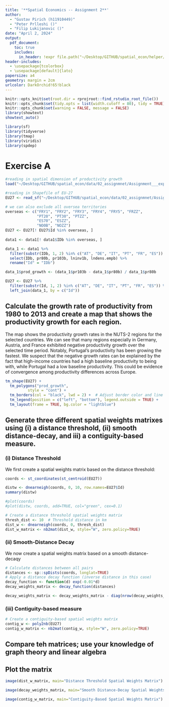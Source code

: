 ```yaml
---
title: '**Spatial Economics -- Assignment 2**'
author: 
  - "Gustav Pirich (h11910449)"
  - "Peter Prlleshi ()"
  - "Filip Lukijanovic ()"
date: "April 2, 2024"
output: 
  pdf_document:
    toc: true
    includes:
      in_header: !expr file.path("~/Desktop/GITHUB/spatial_econ/helper/wraper_code.tex")
header-includes: 
  - \usepackage{tcolorbox}
  - \usepackage[default]{lato}
papersize: a4
geometry: margin = 2cm
urlcolor: DarkOrchid!65!black
---
```


```r
knitr::opts_knit$set(root.dir = rprojroot::find_rstudio_root_file())
knitr::opts_chunk$set(tidy.opts = list(width.cutoff = 80), tidy = TRUE)
knitr::opts_chunk$set(warning = FALSE, message = FALSE) 
library(showtext)
showtext_auto()

library(sf)
library(tidyverse)
library(tmap)
library(viridis)
library(spdep)

```

\vspace{2em}

\begin{tcolorbox}
\centering \itshape The code that was used in compiling the assignment is available on GitHub at \url{https://github.com/gustavpirich/spatial_econ/blob/main/02_assignment/02_assignmnet.Rmd}.
\end{tcolorbox}

\newpage

# Exercise A

```r
#reading in spatial dimension of productivity growth
load("~/Desktop/GITHUB/spatial_econ/data/02_assignmnet/Assignment___export/data1.rda")

#reading in Shapefile of EU-27
EU27 <- read_sf("~/Desktop/GITHUB/spatial_econ/data/02_assignmnet/Assignment___export/EU27.shp")

# we can also exclude all oversea territories
overseas <- c("FRY1", "FRY2", "FRY3", "FRY4", "FRY5", "FRZZ", 
              "PT20", "PT30", "PTZZ", 
              "ES70", "ESZZ", 
              "NO0B", "NOZZ")
EU27 <- EU27[! EU27$Id %in% overseas, ]
  
data1 <- data1[! data1$IDb %in% overseas, ]

data_1 <- data1 %>%
  filter(substr(IDb, 1, 2) %in% c("AT", "DE", "IT", "PT", "FR", "ES")) %>%
  select(IDb, pr80b, pr103b, lninv1b, lndens.empb) %>%
  rename("Id" = "IDb") 

data_1$prod_growth <- (data_1$pr103b - data_1$pr80b) / data_1$pr80b

EU27 <- EU27 %>%
  filter(substr(Id, 1, 2) %in% c("AT", "DE", "IT", "PT", "FR", "ES")) %>%
  left_join(data_1, by = c("Id"))
```
## Calculate the growth rate of productivity from 1980 to 2013 and create a map that shows the productivity growth for each region. 

The map shows the productivity growth rates in the NUTS-2 regions for the selected countries. We can see that many regions especially in Germany, Austria, and France exhibited negative productivity growth over the selected time period. Notably, Portugal's productivity has been growing the fastest. We suspect that the negative growth rates can be explained by the fact that high-income countries had a high baseline productivity to being with, while Portugal had a low baseline productivity. This could be evidence of convergence among productivity differences across Europe.

```r
tm_shape(EU27) +
  tm_polygons("prod_growth",
          style = "cont") +
  tm_borders(col = "black", lwd = 2) +  # Adjust border color and line width
  tm_legend(position = c("left", "bottom"), legend.outside = TRUE) +
  tm_layout(frame = TRUE, bg.color = "lightblue") 
```

## Generate three different spatial weights matrixes using (i) a distance threshold, (ii) smooth distance-decay, and iii) a contiguity-based measure. 


### (i) Distance Threshold 
We first create a spatial weights matrix based on the distance threshold: 

```r
coords <- st_coordinates(st_centroid(EU27))

distw <- dnearneigh(coords, 0, 10, row.names=EU27$Id)
summary(distw)

#plot(coords)
#plot(distw, coords, add=TRUE, col="green", cex=0.1)

# Create a distance threshold spatial weights matrix
thresh_dist <- 10  # Threshold distance in km 
dist_w <- dnearneigh(coords, 0, thresh_dist)
dist_w_matrix <- nb2mat(dist_w, style="W", zero.policy=TRUE)
```

### (ii) Smooth-Distance Decay 
We now create a spatial weights matrix based on a smooth distance-decaqy
```r

# Calculate distances between all pairs
distances <- sp::spDists(coords, longlat=TRUE)
# Apply a distance decay function (inverse distance in this case)
decay_function <- function(d) exp(-0.01*d)
decay_weights_matrix <- decay_function(distances)

decay_weights_matrix <- decay_weights_matrix - diag(nrow(decay_weights_matrix))
```

### (iii) Contiguity-based measure 
```r
# Create a contiguity-based spatial weights matrix
contig_w <- poly2nb(EU27)
contig_w_matrix <- nb2mat(contig_w, style="W", zero.policy=TRUE)
```

## Compare teh matrices; use your knowledge of graph theory and linear algebra



## Plot the matrix
```r
image(dist_w_matrix, main="Distance Threshold Spatial Weights Matrix")

image(decay_weights_matrix, main="Smooth Distance-Decay Spatial Weights Matrix")

image(contig_w_matrix, main="Contiguity-Based Spatial Weights Matrix")
```
